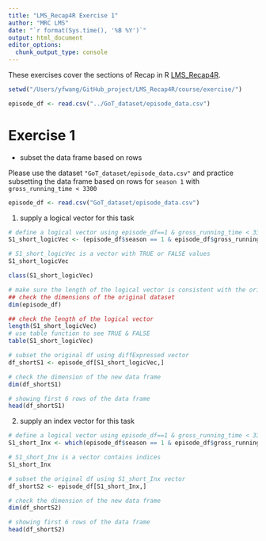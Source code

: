 ```yaml
---
title: "LMS_Recap4R Exercise 1"
author: "MRC LMS"
date: "`r format(Sys.time(), '%B %Y')`"
output: html_document
editor_options: 
  chunk_output_type: console
---
```


These exercises cover the sections of Recap in R [LMS_Recap4R](https://lmsbioinformatics.github.io/LMS_PlottingInR/course/R_Recap_n_RegularExp_Presentation.html#).


```r
setwd("/Users/yfwang/GitHub_project/LMS_Recap4R/course/exercise/")
```

```r
episode_df <- read.csv("../GoT_dataset/episode_data.csv")
```

# Exercise 1

* subset the data frame based on rows

Please use the dataset `"GoT_dataset/episode_data.csv"` and practice subsetting the data frame based on rows for `season 1` with `gross_running_time < 3300`

```r
episode_df <- read.csv("GoT_dataset/episode_data.csv")
```

  (1) supply a logical vector for this task
  

```r

# define a logical vector using episode_df==1 & gross_running_time < 3300
S1_short_logicVec <- (episode_df$season == 1 & episode_df$gross_running_time < 3300)

# S1_short_logicVec is a vector with TRUE or FALSE values
S1_short_logicVec

class(S1_short_logicVec)

# make sure the length of the logical vector is consistent with the original dataset
## check the dimensions of the original dataset
dim(episode_df)

## check the length of the logical vector
length(S1_short_logicVec)
# use table function to see TRUE & FALSE
table(S1_short_logicVec)

# subset the original df using diffExpressed vector
df_shortS1 <- episode_df[S1_short_logicVec,]

# check the dimension of the new data frame
dim(df_shortS1)

# showing first 6 rows of the data frame
head(df_shortS1)

```

  (2) supply an index vector for this task
  
 
```r

# define a logical vector using episode_df==1 & gross_running_time < 3300
S1_short_Inx <- which(episode_df$season == 1 & episode_df$gross_running_time < 3300)

# S1_short_Inx is a vector contains indices
S1_short_Inx

# subset the original df using S1_short_Inx vector
df_shortS2 <- episode_df[S1_short_Inx,]

# check the dimension of the new data frame
dim(df_shortS2)

# showing first 6 rows of the data frame
head(df_shortS2)

```
 


